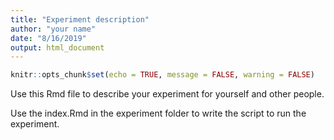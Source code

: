 ```yaml
---
title: "Experiment description"
author: "your name"
date: "8/16/2019"
output: html_document
---
```


```r
knitr::opts_chunk$set(echo = TRUE, message = FALSE, warning = FALSE)
```

Use this Rmd file to describe your experiment for yourself and other people.

Use the index.Rmd in the experiment folder to write the script to run the experiment.

